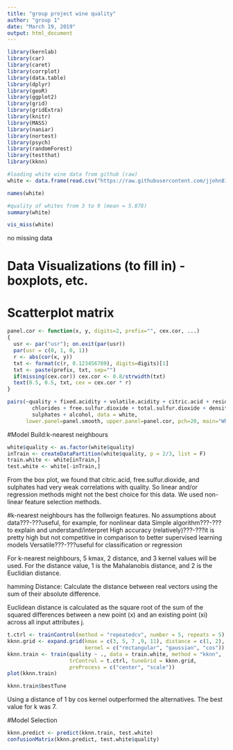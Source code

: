 ---
title: "group project wine quality"
author: "group 1"
date: "March 19, 2019"
output: html_document
---

```{r, echo=FALSE, warning=FALSE, message=FALSE}
library(kernlab)
library(car)
library(caret)
library(corrplot)
library(data.table)
library(dplyr)
library(geoR)
library(ggplot2)
library(grid)
library(gridExtra)
library(knitr)
library(MASS)
library(naniar)
library(nortest)
library(psych)
library(randomForest)
library(testthat)
library(kknn)
```

```{r}
#loading white wine data from github (raw)
white <- data.frame(read.csv("https://raw.githubusercontent.com/jjohn81/DATA621_Final_Project/master/winequality-white.csv", sep = ";"))
```


```{r}
names(white)
```


```{r}
#quality of whites from 3 to 9 (mean = 5.878)
summary(white)
```


```{r}
vis_miss(white)
```
no missing data

# Data Visualizations (to fill in) - boxplots, etc. 

# Scatterplot matrix
```{r}
panel.cor <- function(x, y, digits=2, prefix="", cex.cor, ...)
{
  usr <- par("usr"); on.exit(par(usr))
  par(usr = c(0, 1, 0, 1))
  r <- abs(cor(x, y))
  txt <- format(c(r, 0.123456789), digits=digits)[1]
  txt <- paste(prefix, txt, sep="")
  if(missing(cex.cor)) cex.cor <- 0.8/strwidth(txt)
  text(0.5, 0.5, txt, cex = cex.cor * r)
}

pairs(~quality + fixed.acidity + volatile.acidity + citric.acid + residual.sugar + 
        chlorides + free.sulfur.dioxide + total.sulfur.dioxide + density +pH + 
        sulphates + alcohol, data = white,
      lower.panel=panel.smooth, upper.panel=panel.cor, pch=20, main="White Wines Scatterplot Matrix")
```




#Model Build:k-nearest neighbours
```{r}
white$quality <- as.factor(white$quality)
inTrain <- createDataPartition(white$quality, p = 2/3, list = F)
train.white <- white[inTrain,]
test.white <- white[-inTrain,]
```

From the box plot, we found that citric.acid, free.sulfur.dioxide, and sulphates had very weak correlations with quality. So linear and/or regression methods might not the best choice for this data. We used non-linear feature selection methods.


#k-nearest neighbours has the follwoign features.
No assumptions about data???-???useful, for example, for nonlinear data
Simple algorithm???-???to explain and understand/interpret
High accuracy (relatively)???-???it is pretty high but not competitive in comparison to better supervised learning models
Versatile???-???useful for classification or regression


For k-nearest neighbours, 5 kmax, 2 distance, and 3 kernel values will be used. For the distance value, 1 is the Mahalanobis distance, and 2 is the Euclidian distance.

hamming Distance: Calculate the distance between real vectors using the sum of their absolute difference. 

Euclidean distance is calculated as the square root of the sum of the squared differences between a new point (x) and an existing point (xi) across all input attributes j.

```{r}
t.ctrl <- trainControl(method = "repeatedcv", number = 5, repeats = 5)
kknn.grid <- expand.grid(kmax = c(3, 5, 7 ,9, 11), distance = c(1, 2),
                         kernel = c("rectangular", "gaussian", "cos"))
kknn.train <- train(quality ~ ., data = train.white, method = "kknn",
                    trControl = t.ctrl, tuneGrid = kknn.grid,
                    preProcess = c("center", "scale"))
plot(kknn.train)
```
```{r}
kknn.train$bestTune
```

Using a distance of 1 by cos kernel outperformed the alternatives. The best value for k was 7.


#Model Selection
```{r}
kknn.predict <- predict(kknn.train, test.white)
confusionMatrix(kknn.predict, test.white$quality)
```





















